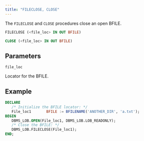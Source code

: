 ```yaml
---
title: "FILECLOSE, CLOSE"
---
```


The `FILECLOSE` and `CLOSE` procedures close an open BFILE.

```sql
FILECLOSE (<file_loc> IN OUT BFILE)

CLOSE (<file_loc> IN OUT BFILE)
```

## Parameters

`file_loc`

Locator for the BFILE.

## Example

``` sql
DECLARE
   /* Initialize the BFILE locator: */
   File_loc1       BFILE := BFILENAME('ANOTHER_DIR', 'a.txt');
BEGIN
   DBMS_LOB.OPEN(File_loc1, DBMS_LOB.LOB_READONLY);
   /* Close the BFILE: */
   DBMS_LOB.FILECLOSE(File_loc1);
END; 
```